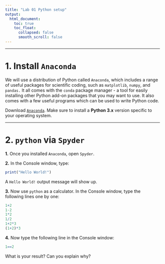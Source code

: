 ---
title: "Lab 01 Python setup"
output:
  html_document:
    toc: true
    toc_float:
      collapsed: false
      smooth_scroll: false
---

***

# 1. Install `Anaconda`

We will use a distribution of Python called `Anaconda`, which includes a range of useful packages for scientific coding, such as `matplotlib`, `numpy`, and `pandas.` It all comes with the `conda` package manager - a tool for easily installing other Python add-on packages that you may want to use. It also comes with a few useful programs which can be used to write Python code.

Download [`Anaconda`](https://www.anaconda.com/products/individual). Make sure to install a **Python 3.x** version specific to your operating system.

***

# 2. `python` via `Spyder`

**1.** Once you installed `Anaconda`, open `Spyder`.

**2.** In the Console window, type: 

```{r, eval=F}
print("Hello World!")
```

A `Hello World!` output message will show up. 

**3.** Now use `python` as a calculator. In the Console window, type the following lines one by one: 

```{r, eval=F}
1+2
1-2
1*2
1/2
1+2*3
(1+2)*3
```

**4.** Now type the following line in the Console window: 
```{r, eval=F}
1==2
```

What is your result? Can you explain why?
